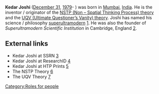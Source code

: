 '''Kedar Joshi''' ([[December 31]], [[1979]]- ) was born in [[Mumbai]], [[India]]. He is the inventor / originator of the [[NSTP (Non – Spatial Thinking Process) theory]] and the [[UQV (Ultimate Questioner’s Vanity) theory]]. Joshi has named his science / philosophy [[superultramodern]] [http://www.redleadbooks.com/suscandph.html]. He was also the founder of ''Superultramodern Scientific Institution'' in Cambridge, England [http://www.i10.org.uk/node/998].


== External links ==
 

*Kedar Joshi at SSRN [http://ssrn.com/author=811514]
*Kedar Joshi at ResearchID [http://www.researchintelligentdesign.org/wiki/Kedar_Joshi] 
*Kedar Joshi at HTP Prints [http://htpprints.yorku.ca/perl/user?userid=305]
*The NSTP Theory [http://cogprints.org/5461/]
*The UQV Theory [http://ssrn.com/abstract=988051]


[[Category:Roles for people]]